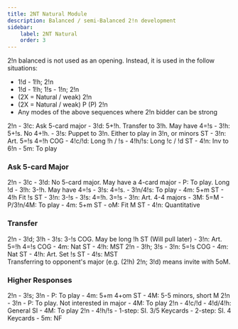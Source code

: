 ```yaml
---
title: 2NT Natural Module
description: Balanced / semi-Balanced 2!n development
sidebar:
    label: 2NT Natural
    order: 3
---
```



2!n balanced is not used as an opening. Instead, it is used in the follow situations:

- 1!d - 1!h; 2!n
- 1!d - 1!h; 1!s - 1!n; 2!n
- (2X = Natural / weak) 2!n
- (2X = Natural / weak) P (P) 2!n
- Any modes of the above sequences where 2!n bidder can be strong

<BiddingTree>
2!n
- 3!c: Ask 5-card major
- 3!d: 5+!h. Transfer to 3!h. May have 4=!s
- 3!h: 5+!s. No 4+!h.
- 3!s: Puppet to 3!n. Either to play in 3!n, or minors ST
- 3!n: Art. 5=!s 4=!h COG
- 4!c/!d: Long !h / !s
- 4!h/!s: Long !c / !d ST
- 4!n: Inv to 6!n
- 5m: To play
</BiddingTree>

### Ask 5-card Major

<BiddingTree>
2!n - 3!c
- 3!d: No 5-card major. May have a 4-card major
    - P: To play. Long !d
    - 3!h: 3-!h. May have 4=!s
        - 3!s: 4=!s.
            - 3!n/4!s: To play
            - 4m: 5+m ST
            - 4!h Fit !s ST
        - 3!n: 3-!s
    - 3!s: 4=!h. 3=!s
    - 3!n: Art. 4-4 majors
- 3M: 5=M
    - P/3!n/4M: To play
    - 4m: 5+m ST
    - oM: Fit M ST
    - 4!n: Quantitative
</BiddingTree>

### Transfer

<BiddingTree>
2!n - 3!d; 3!h
- 3!s: 3-!s COG. May be long !h ST (Will pull later)
- 3!n: Art. 5=!h 4=!s COG
- 4m: Nat ST
- 4!h: MST
</BiddingTree>

<BiddingTree>
2!n - 3!h; 3!s
- 3!n: 5=!s COG
- 4m: Nat ST
- 4!h: Art. Set !s ST
- 4!s: MST
</BiddingTree>

<Aside type="note">
Transferring to opponent's major (e.g. (2!h) 2!n; 3!d) means invite with 5oM.
</Aside>

### Higher Responses

<BiddingTree>
2!n - 3!s; 3!n
- P: To play
- 4m: 5+m 4+om ST
- 4M: 5-5 minors, short M
</BiddingTree>

<BiddingTree>
2!n - 3!n
- P: To play. Not interested in major
- 4M: To play
</BiddingTree>

<BiddingTree>
2!n - 4!c/!d
- 4!d/4!h: General SI
- 4M: To play
</BiddingTree>

<BiddingTree>
2!n - 4!h/!s
- 1-step: SI. 3/5 Keycards
- 2-step: SI. 4 Keycards
- 5m: NF
</BiddingTree>

